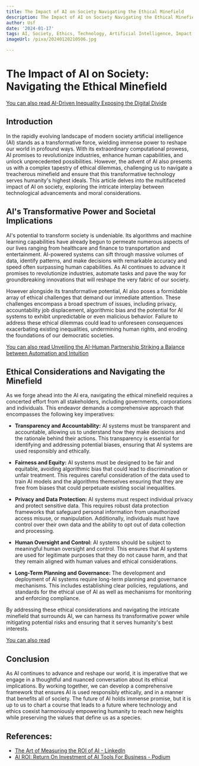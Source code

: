 ```yaml
---
title: The Impact of AI on Society Navigating the Ethical Minefield
description: The Impact of AI on Society Navigating the Ethical Minefield
author: Usf
date: '2024-01-17'
tags: AI, Society, Ethics, Technology, Artificial Intelligence, Impact, Future
imageUrl: /pixa/20240120210506.jpg

---
```

# The Impact of AI on Society: Navigating the  Ethical Minefield #

[You can also read AI-Driven Inequality Exposing the Digital Divide](AI-Driven%20Inequality%20Exposing%20the%20Digital%20Divide)


## Introduction ##

In the rapidly evolving  landscape  of modern society artificial intelligence (AI)  stands as  a transformative force, wielding immense  power to reshape our world in profound ways.  With  its  extraordinary computational prowess, AI promises to revolutionize industries, enhance human capabilities, and unlock unprecedented possibilities. However, the advent of AI also presents  us with a complex tapestry of ethical dilemmas, challenging us to navigate a treacherous minefield and ensure that this transformative technology serves humanity's highest ideals. This  article delves into the  multifaceted impact of AI on society, exploring the intricate interplay between technological advancements  and moral considerations.

##  AI's Transformative  Power and  Societal Implications ##

AI's potential to transform society is undeniable. Its algorithms and machine learning capabilities have already begun to permeate numerous aspects of our lives ranging from healthcare and finance  to transportation and entertainment. AI-powered systems can sift through massive volumes of data,  identify patterns, and make decisions with  remarkable accuracy and speed often surpassing human capabilities. As AI continues to advance it promises to revolutionize industries,  automate tasks and pave the way for groundbreaking  innovations that will reshape the very fabric of our society.

However alongside its transformative potential, AI  also poses a formidable array of ethical challenges that demand our immediate attention.  These challenges encompass  a broad spectrum  of issues, including privacy, accountability job displacement, algorithmic bias and  the potential for AI systems to exhibit unpredictable or even malicious behavior.  Failure to address these ethical dilemmas  could lead to unforeseen consequences exacerbating existing  inequalities, undermining human  rights, and eroding the foundations of our  democratic societies.

[You can also read Unveiling the AI-Human  Partnership Striking a  Balance between Automation and  Intuition](Unveiling%20the%20AI-Human%20Partnership%20Striking%20a%20Balance%20between%20Automation%20and%20Intuition)


## Ethical  Considerations and Navigating the Minefield ##

As we forge ahead  into the AI era, navigating the ethical  minefield requires a  concerted effort from all stakeholders, including  governments, corporations and individuals. This endeavor demands a comprehensive approach that encompasses the following  key  imperatives:

* **Transparency and Accountability:** AI systems must be transparent  and accountable, allowing us  to understand how they make decisions and the rationale behind their actions. This transparency is essential for  identifying and addressing potential biases, ensuring that AI systems are used responsibly and ethically.


* **Fairness and Equity:** AI systems  must be  designed to be fair and equitable, avoiding algorithmic bias that could lead to discrimination or unfair treatment. This requires careful consideration of the data used to train AI models and  the algorithms themselves ensuring that they are free from biases that could perpetuate existing social  inequalities.


* **Privacy and Data Protection:** AI systems must respect individual privacy and protect sensitive data. This requires robust data protection frameworks that safeguard personal information from unauthorized access misuse, or manipulation. Additionally, individuals must  have control over their own data and the  ability to opt out of data collection and  processing.


* **Human Oversight and Control:** AI systems should be subject to  meaningful human oversight and control. This ensures that AI systems are  used for legitimate purposes that they do not cause harm,  and that they remain aligned with human values and ethical considerations.


* **Long-Term Planning and Governance:** The development and deployment of AI systems require long-term planning and governance mechanisms. This includes establishing clear policies, regulations, and standards for the ethical use of AI as well as mechanisms for  monitoring and enforcing compliance.

By addressing these ethical considerations and navigating the intricate minefield  that surrounds AI, we can  harness its transformative power while mitigating potential risks and ensuring that it serves humanity's best interests.

[You can also read ]()


## Conclusion ##

As AI continues to  advance and reshape our world, it is imperative  that we  engage in a thoughtful  and nuanced  conversation about its ethical implications. By working  together, we can develop a comprehensive framework that ensures AI is used responsibly ethically, and in a manner that benefits all of  society. The future of AI  holds immense promise, but it is up to us to chart a course that leads to a future where  technology  and ethics coexist harmoniously  empowering humanity  to reach new heights while preserving the values that define us as a species.

## References:
- [The Art of Measuring the ROI of AI - LinkedIn](https://www.linkedin.com/pulse/art-measuring-roi-ai-rick-spair-)
- [AI ROI: Return On Investment of AI Tools For Business - Podium](https://www.podium.com/article/return-on-investment-of-ai-tools-for-business/)
